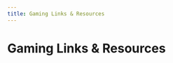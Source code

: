 ```yaml
---
title: Gaming Links & Resources
---
```



# Gaming Links & Resources

<Cards>
  <Card
    title="Cyberpunk 2077 Optical Breacher"
    href="https://govizlora.github.io/optical-breacher/"
    external
  />
  <Card
    title="ASCII Games"
    href="https://ligurio.github.io/awesome-ttygames/"
    external
  />
  <Card
    title="Abandonware Games"
    href="https://www.myabandonware.com/"
    external
  />
  <Card
    title="RDO Lobby Manager"
    href="https://www.nexusmods.com/reddeadredemption2/mods/772"
    external
  />
  <Card
    title="LostGamer"
    href="https://lostgamer.io/"
    external
  />
  <Card
    title="DOS Box"
    href="https://www.dosbox.com/"
    external
  />
  <Card
    title="The Typing of the RegEx"
    href="https://thetypingoftheregex.com/"
    external
  />
  <Card
    title="CloudBase Check for games in Cloud Gaming"
    href="https://cloudbase.gg/"
    external
  />
  <Card
    title="Titanfall 2 modding and server framework"
    href="https://northstar.tf/"
    external
  />
  <Card
    title="Fallout 4 - Modding Guide"
    href="https://themidnightride.moddinglinked.com/index.html"
    external
  />
  <Card
    title="Retro Games Online"
    href="https://emulatoronline.com/"
    external
  />
  <Card
    title="Townscaper"
    href="http://oskarstalberg.com/Townscaper/"
    external
  />
</Cards>